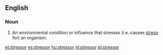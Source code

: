 ==English==

===Noun===
{{en-noun}}
# An environmental condition or influence that stresses (i.e. causes [[stress]] for) an organism.

[[et:stressor]]
[[es:stressor]]
[[hu:stressor]]
[[nl:stressor]]
[[pl:stressor]]